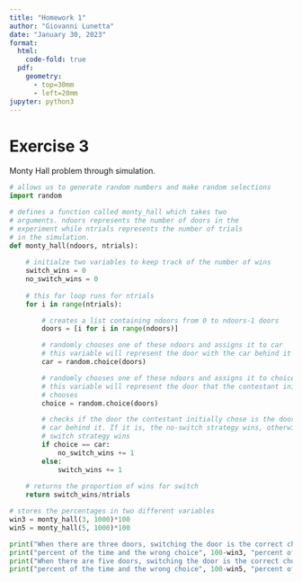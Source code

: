 ```yaml
---
title: "Homework 1"
author: "Giovanni Lunetta"
date: "January 30, 2023"
format:
  html:
    code-fold: true
  pdf: 
    geometry: 
      - top=30mm
      - left=20mm
jupyter: python3
---
```


# Exercise 3
Monty Hall problem through simulation.

```python
# allows us to generate random numbers and make random selections
import random

# defines a function called monty_hall which takes two
# arguments. ndoors represents the number of doors in the
# experiment while ntrials represents the number of trials
# in the simulation.
def monty_hall(ndoors, ntrials):
    
    # initialze two variables to keep track of the number of wins
    switch_wins = 0
    no_switch_wins = 0
    
    # this for loop runs for ntrials
    for i in range(ntrials):

        # creates a list containing ndoors from 0 to ndoors-1 doors
        doors = [i for i in range(ndoors)]

        # randomly chooses one of these ndoors and assigns it to car
        # this variable will represent the door with the car behind it
        car = random.choice(doors)

        # randomly chooses one of these ndoors and assigns it to choice 
        # this variable will represent the door that the contestant initially 
        # chooses
        choice = random.choice(doors)

        # checks if the door the contestant initially chose is the door with the
        # car behind it. If it is, the no-switch strategy wins, otherwise the 
        # switch strategy wins
        if choice == car:
            no_switch_wins += 1
        else:
            switch_wins += 1
    
    # returns the proportion of wins for switch
    return switch_wins/ntrials

# stores the percentages in two different variables
win3 = monty_hall(3, 1000)*100
win5 = monty_hall(5, 1000)*100

print("When there are three doors, switching the door is the correct choice", win3)
print("percent of the time and the wrong choice", 100-win3, "percent of the time.\n")
print("When there are five doors, switching the door is the correct choice", win5)
print("percent of the time and the wrong choice", 100-win5, "percent of the time.")
```